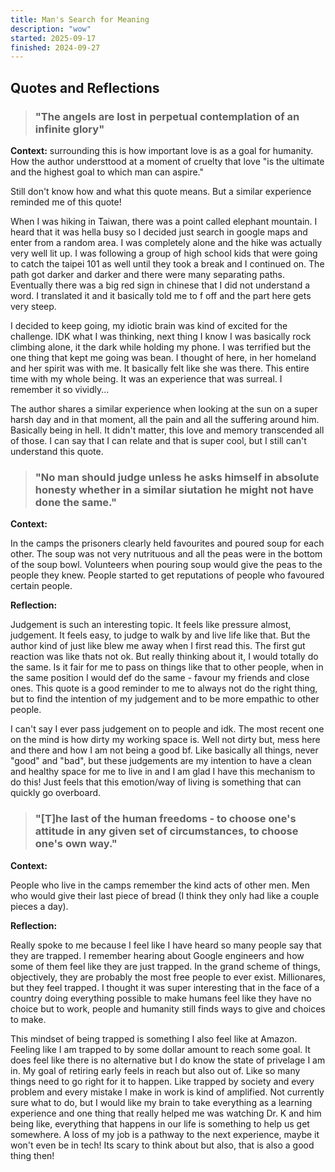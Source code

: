 ```yaml
---
title: Man's Search for Meaning
description: "wow"
started: 2025-09-17
finished: 2024-09-27
---
```




<BookLink
  title="Man's Search for Meaning"
  author="Viktor E. Frankl"
  goodreadsUrl="https://www.goodreads.com/book/show/4069.Man_s_Search_for_Meaning"
  coverImageUrl="https://images-na.ssl-images-amazon.com/images/S/compressed.photo.goodreads.com/books/1535419394i/4069.jpg"
  isbn="9780807014295"
  description="A prominent Viennese psychiatrist before the war, Viktor Frankl was uniquely able to observe the way that both he and others in Auschwitz coped (or didn't) with the experience."
/>

<ReadingProgress started="2025-09-17" finished="2025-09-25" />

## Quotes and Reflections

> ### "The angels are lost in perpetual contemplation of an infinite glory"

**Context:** surrounding this is how important love is as a goal for humanity. How the author understtood at a moment of cruelty that love "is the ultimate and the highest goal to which man can aspire."

Still don't know how and what this quote means. But a similar experience reminded me of this quote!

When I was hiking in Taiwan, there was a point called elephant mountain. I heard that it was hella busy so I decided just search in google maps and enter from a random area. I was completely alone and the hike was actually very well lit up. I was following a group of high school kids that were going to catch the taipei 101 as well until they took a break and I continued on. The path got darker and darker and there were many separating paths. Eventually there was a big red sign in chinese that I did not understand a word. I translated it and it basically told me to f off and the part here gets very steep.

I decided to keep going, my idiotic brain was kind of excited for the challenge. IDK what I was thinking, next thing I know I was basically rock climbing alone, it the dark while holding my phone. I was terrified but the one thing that kept me going was bean. I thought of here, in her homeland and her spirit was with me. It basically felt like she was there. This entire time with my whole being. It was an experience that was surreal. I remember it so vividly...

The author shares a similar experience when looking at the sun on a super harsh day and in that moment, all the pain and all the suffering around him. Basically being in hell. It didn't matter, this love and memory transcended all of those. I can say that I can relate and that is super cool, but I still can't understand this quote.

> ### "No man should judge unless he asks himself in absolute honesty whether in a similar siutation he might not have done the same."

**Context:**

In the camps the prisoners clearly held favourites and poured soup for each other. The soup was not very nutrituous and all the peas were in the bottom of the soup bowl. Volunteers when pouring soup would give the peas to the people they knew. People started to get reputations of people who favoured certain people.

**Reflection:**

Judgement is such an interesting topic. It feels like pressure almost, judgement. It feels easy, to judge to walk by and live life like that. But the author kind of just like blew me away when I first read this. The first gut reaction was like thats not ok. But really thinking about it, I would totally do the same. Is it fair for me to pass on things like that to other people, when in the same position I would def do the same - favour my friends and close ones. This quote is a good reminder to me to always not do the right thing, but to find the intention of my judgement and to be more empathic to other people.

I can't say I ever pass judgement on to people and idk. The most recent one on the mind is how dirty my working space is. Well not dirty but, mess here and there and how I am not being a good bf. Like basically all things, never "good" and "bad", but these judgements are my intention to have a clean and healthy space for me to live in and I am glad I have this mechanism to do this! Just feels that this emotion/way of living is something that can quickly go overboard.

> ### "[T]he last of the human freedoms - to choose one's attitude in any given set of circumstances, to choose one's own way."

**Context:**

People who live in the camps remember the kind acts of other men. Men who would give their last piece of bread (I think they only had like a couple pieces a day).

**Reflection:**

Really spoke to me because I feel like I have heard so many people say that they are trapped. I remember hearing about Google engineers and how some of them feel like they are just trapped. In the grand scheme of things, objectively, they are probably the most free people to ever exist. Millionares, but they feel trapped. I thought it was super interesting that in the face of a country doing everything possible to make humans feel like they have no choice but to work, people and humanity still finds ways to give and choices to make.

This mindset of being trapped is something I also feel like at Amazon. Feeling like I am trapped to by some dollar amount to reach some goal. It does feel like there is no alternative but I do know the state of privelage I am in. My goal of retiring early feels in reach but also out of. Like so many things need to go right for it to happen. Like trapped by society and every problem and every mistake I make in work is kind of amplified. Not currently sure what to do, but I would like my brain to take everything as a learning experience and one thing that really helped me was watching Dr. K and him being like, everything that happens in our life is something to help us get somewhere. A loss of my job is a pathway to the next experience, maybe it won't even be in tech! Its scary to think about but also, that is also a good thing then!
